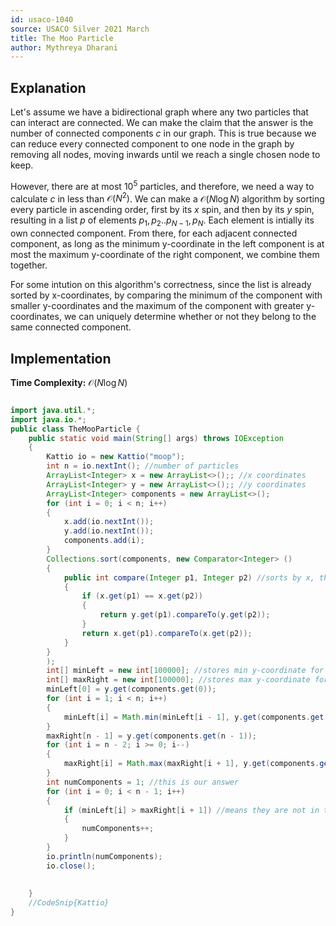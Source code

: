 ```yaml
---
id: usaco-1040
source: USACO Silver 2021 March
title: The Moo Particle
author: Mythreya Dharani
---
```

## Explanation
Let's assume we have a bidirectional graph where any two particles that can interact are connected. 
We can make the claim that the answer is the number of connected components $c$ in our graph. 
This is true because we can reduce every connected component to one node in the graph by removing all nodes, moving inwards until we reach a single chosen node to keep.

However, there are at most $10^5$ particles, and therefore, we need a way to calculate $c$ in less than $\mathcal{O}(N^2)$. 
We can make a $\mathcal{O}(N \log N)$ algorithm by sorting every particle in ascending order, first by its $x$ spin, and then by its $y$ spin, resulting in a list $p$ of elements $p_1, p_2..p_{N-1}, p_{N}$.
Each element is intially its own connected component. From there, for each adjacent connected component, as long as the minimum y-coordinate in the left component is at most the maximum y-coordinate of the right component, we combine them together.

For some intution on this algorithm's correctness, since the list is already sorted by x-coordinates, by comparing the minimum of the component with smaller y-coordinates and the maximum of the component with greater y-coordinates, we can uniquely determine whether or not they belong to the same connected component.
## Implementation

**Time Complexity:** $\mathcal{O}(N \log N)$

<LanguageSection>

<PySection>

```python
```

</PySection>
	
<JavaSection>
	
```java
import java.util.*;
import java.io.*;
public class TheMooParticle {
	public static void main(String[] args) throws IOException
	{
		Kattio io = new Kattio("moop");
		int n = io.nextInt(); //number of particles
		ArrayList<Integer> x = new ArrayList<>();; //x coordinates
		ArrayList<Integer> y = new ArrayList<>();; //y coordinates
		ArrayList<Integer> components = new ArrayList<>();
		for (int i = 0; i < n; i++)
		{
			x.add(io.nextInt());
			y.add(io.nextInt());
			components.add(i);
		}
		Collections.sort(components, new Comparator<Integer> ()
		{         
			public int compare(Integer p1, Integer p2) //sorts by x, then y
			{
				if (x.get(p1) == x.get(p2))
				{
					return y.get(p1).compareTo(y.get(p2));
				}
				return x.get(p1).compareTo(x.get(p2));
			}
		}
		);
		int[] minLeft = new int[100000]; //stores min y-coordinate for left comp
		int[] maxRight = new int[100000]; //stores max y-coordinate for right comp
		minLeft[0] = y.get(components.get(0));
		for (int i = 1; i < n; i++)
		{
			minLeft[i] = Math.min(minLeft[i - 1], y.get(components.get(i))); //calculates minLeft using prefix mins
		}
		maxRight[n - 1] = y.get(components.get(n - 1));
		for (int i = n - 2; i >= 0; i--)
		{
			maxRight[i] = Math.max(maxRight[i + 1], y.get(components.get(i))); //calculates maxRight using suffix maxs
		}
		int numComponents = 1; //this is our answer
		for (int i = 0; i < n - 1; i++)
		{
			if (minLeft[i] > maxRight[i + 1]) //means they are not in the same component
			{
				numComponents++;
			}
		}
		io.println(numComponents);
		io.close();
		
		
	}
	//CodeSnip{Kattio}
}
```
	
</JavaSection>

</LanguageSection>
